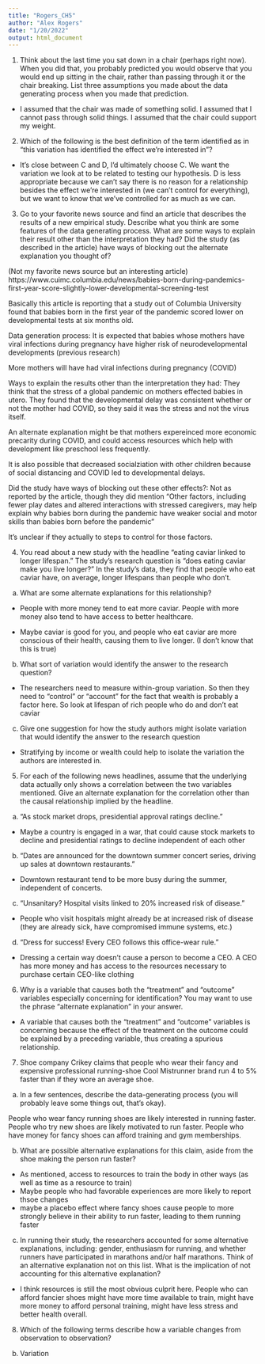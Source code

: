 ```yaml
---
title: "Rogers_CH5"
author: "Alex Rogers"
date: "1/20/2022"
output: html_document
---
```


1.	Think about the last time you sat down in a chair (perhaps right now). When you did that, you probably predicted you would observe that you would end up sitting in the chair, rather than passing through it or the chair breaking. List three assumptions you made about the data generating process when you made that prediction.

- I assumed that the chair was made of something solid. I assumed that I cannot pass through solid things. I assumed that the chair could support my weight.


2.	Which of the following is the best definition of the term identified as in “this variation has identified the effect we’re interested in”?

- It's close between C and D, I'd ultimately choose C. We want the variation we look at to be related to testing our hypothesis. D is less appropriate because we can't say there is no reason for a relationship besides the effect we're interested in (we can't control for everything), but we want to know that we've controlled for as much as we can.

3.	Go to your favorite news source and find an article that describes the results of a new empirical study. Describe what you think are some features of the data generating process. What are some ways to explain their result other than the interpretation they had? Did the study (as described in the article) have ways of blocking out the alternate explanation you thought of?

(Not my favorite news source but an interesting article) https://www.cuimc.columbia.edu/news/babies-born-during-pandemics-first-year-score-slightly-lower-developmental-screening-test

Basically this article is reporting that a study out of Columbia University found that babies born in the first year of the pandemic scored lower on developmental tests at six months old.

Data generation process: It is expected that babies whose mothers have viral infections during pregnancy have higher risk of neurodevelopmental developments (previous research)

More mothers will have had viral infections during pregnancy (COVID)

Ways to explain the results other than the interpretation they had: They think that the stress of a global pandemic on mothers effected babies in utero. They found that the developmental delay was consistent whether or not the mother had COVID, so they said it was the stress and not the virus itself.

An alternate explanation might be that mothers expereinced more economic precarity during COVID, and could access resources which help with development like preschool less frequently.

It is also possible that decreased socialziation with other children because of social distancing and COVID led to developmental delays.


Did the study have ways of blocking out these other effects?: Not as reported by the article, though they did mention "Other factors, including fewer play dates and altered interactions with stressed caregivers, may help explain why babies born during the pandemic have weaker social and motor skills than babies born before the pandemic"

It's unclear if they actually to steps to control for those factors.

4.	You read about a new study with the headline “eating caviar linked to longer lifespan.” The study’s research question is “does eating caviar make you live longer?” In the study’s data, they find that people who eat caviar have, on average, longer lifespans than people who don’t. 

a.	What are some alternate explanations for this relationship? 

- People with more money tend to eat more caviar. People with more money also tend to have access to better healthcare.

- Maybe caviar is good for you, and people who eat caviar are more conscious of their health, causing them to live longer. (I don't know that this is true)

b.	What sort of variation would identify the answer to the research question?

- The researchers need to measure within-group variation. So then they need to "control" or "account" for the fact that wealth is probably a factor here. So look at lifespan of rich people who do and don't eat caviar

c.	Give one suggestion for how the study authors might isolate variation that would identify the answer to the research question

- Stratifying by income or wealth could help to isolate the variation the authors are interested in.


5.	For each of the following news headlines, assume that the underlying data actually only shows a correlation between the two variables mentioned. Give an alternate explanation for the correlation other than the causal relationship implied by the headline. 

a.	“As stock market drops, presidential approval ratings decline.”

- Maybe a country is engaged in a war, that could cause stock markets to decline and presidential ratings to decline independent of each other

b.	“Dates are announced for the downtown summer concert series, driving up sales at downtown restaurants.” 

- Downtown restaurant tend to be more busy during the summer, independent of concerts.

c.	“Unsanitary? Hospital visits linked to 20% increased risk of disease.” 

- People who visit hospitals might already be at increased risk of disease (they are already sick, have compromised immune systems, etc.)

d.	“Dress for success! Every CEO follows this office-wear rule.”

- Dressing a certain way doesn't cause a person to become a CEO. A CEO has more money and has access to the resources necessary to purchase certain CEO-like clothing

6.	Why is a variable that causes both the “treatment” and “outcome” variables especially concerning for identification? You may want to use the phrase “alternate explanation” in your answer.

- A variable that causes both the "treatment" and "outcome" variables is concerning because the effect of the treatment on the outcome could be explained by a preceding variable, thus creating a spurious relationship.

7.	Shoe company Crikey claims that people who wear their fancy and expensive professional running-shoe Cool Mistrunner brand run 4 to 5% faster than if they wore an average shoe. 

a.	In a few sentences, describe the data-generating process (you will probably leave some things out, that’s okay). 

People who wear fancy running shoes are likely interested in running faster. People who try new shoes are likely motivated to run faster. People who have money for fancy shoes can afford training and gym memberships.



b.	What are possible alternative explanations for this claim, aside from the shoe making the person run faster?

- As mentioned, access to resources to train the body in other ways (as well as time as a resource to train)
- Maybe people who had favorable experiences are more likely to report thsoe changes
- maybe a placebo effect where fancy shoes cause people to more strongly believe in their ability to run faster, leading to them running faster

c.	In running their study, the researchers accounted for some alternative explanations, including: gender, enthusiasm for running, and whether runners have participated in marathons and/or half marathons. Think of an alternative explanation not on this list. What is the implication of not accounting for this alternative explanation?

- I think resources is still the most obvious culprit here. People who can afford fancier shoes might have more time available to train, might have more money to afford personal training, might have less stress and better health overall.

8.	Which of the following terms describe how a variable changes from observation to observation?


b.	Variation 



